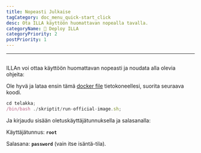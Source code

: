 ```yaml
---
title: Nopeasti Julkaise
tagCategory: doc_menu_quick-start_click
desc: Ota ILLA käyttöön huomattavan nopealla tavalla.
categoryName: 👷 Deploy ILLA
categoryPriority: 2
postPriority: 1
---
```


* * *

## <h2 hidden>Nopeasti käyttöönotto</h2>

ILLAn voi ottaa käyttöön huomattavan nopeasti ja noudata alla olevia ohjeita:

Ole hyvä ja lataa ensin tämä [docker file](https://github.com/illacloud/deploy-illa-manually/tree/main/docker) tietokoneellesi, suorita seuraava koodi.

```jsx
cd telakka;
/bin/bash ./skriptit/run-official-image.sh;
```

Ja kirjaudu sisään oletuskäyttäjätunnuksella ja salasanalla:

Käyttäjätunnus: **`root`**

Salasana: **`password`** (vain itse isäntä-tila).
